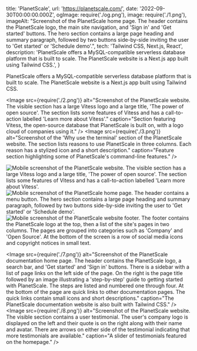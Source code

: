   title: 'PlanetScale',
  url: 'https://planetscale.com/',
  date: '2022-09-30T00:00:00.000Z',
  ogImage: require('./og.png'),
  image: require('./1.png'),
  imageAlt: "Screenshot of the PlanetScale home page. The header contains the PlanetScale logo, the main site navigation, and 'Sign in' and 'Get started' buttons. The hero section contains a large page heading and summary paragraph, followed by two buttons side-by-side inviting the user to 'Get started' or 'Schedule demo'.",
  tech: 'Tailwind CSS, Next.js, React',
  description: 'PlanetScale offers a MySQL-compatible serverless database platform that is built to scale. The PlanetScale website is a Next.js app built using Tailwind CSS.',
}

<Intro title="Building the future of serverless databases.">

PlanetScale offers a MySQL-compatible serverless database platform that is built to scale. The PlanetScale website is a Next.js app built using Tailwind CSS.

</Intro>

<Image src={require('./2.png')} alt="Screenshot of the PlanetScale website. The visible section has a large Vitess logo and a large title, 'The power of open source'. The section lists some features of Vitess and has a call-to-action labelled 'Learn more about Vitess'." caption="Section featuring Vitess, the open-source database that PlanetScale is built on, with a logo cloud of companies using it." />
<Image src={require('./3.png')} alt="Screenshot of the 'Why use the terminal' section of the PlanetScale website. The section lists reasons to use PlanetScale in three columns. Each reason has a stylized icon and a short description." caption="Feature section highlighting some of PlanetScale's command-line features." />

<Mobile caption="The PlanetScale website experience on mobile devices.">
  <Image src={require('./4.png')} alt="Mobile screenshot of the PlanetScale website. The visible section has a large Vitess logo and a large title, 'The power of open source'. The section lists some features of Vitess and has a call-to-action labelled 'Learn more about Vitess'." />
  <Image src={require('./5.png')} alt="Mobile screenshot of the PlanetScale home page. The header contains a menu button. The hero section contains a large page heading and summary paragraph, followed by two buttons side-by-side inviting the user to 'Get started' or 'Schedule demo'." />
  <Image src={require('./6.png')} alt="Mobile screenshot of the PlanetScale website footer. The footer contains the PlanetScale logo at the top, then a list of the site's pages in two columns. The pages are grouped into categories such as 'Company' and 'Open Source'. At the bottom of the screen is a row of social media icons and copyright notices in small text." />
</Mobile>

<Image src={require('./7.png')} alt="Screenshot of the PlanetScale documentation home page. The header contains the PlanetScale logo, a search bar, and 'Get started' and 'Sign in' buttons. There is a sidebar with a list of page links on the left side of the page. On the right is the page title followed by an image illustrating a 'step-by-step' guide to getting started with PlanetScale. The steps are listed and numbered one through four. At the bottom of the page are quick links to other documentation pages. The quick links contain small icons and short descriptions." caption="The PlanetScale documentation website is also built with Tailwind CSS." />
<Image src={require('./8.png')} alt="Screenshot of the PlanetScale website. The visible section contains a user testimonial. The user's company logo is displayed on the left and their quote is on the right along with their name and avatar. There are arrows on either side of the testimonial indicating that more testimonials are available." caption="A slider of testimonials featured on the homepage." />
